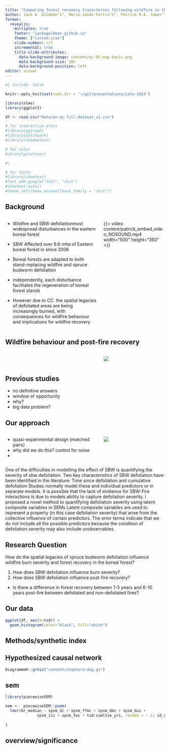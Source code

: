 ```yaml
---
title: "Comparing forest recovery trajectories following wildfire in the presence and absence of spruce budworm defoliation using remotely sensed data"
author: Jack A. Goldman^1^, Marie-Josée Fortin^2^, Patrick M.A. James^1^
format: 
  revealjs:
    multiplex: true
    footer: "jackagoldman.github.io"
    theme: ["custom.scss"]
    slide-number: c/t
    incremental: true
    title-slide-attributes:
      data-background-image: content/qc-95-map-basic.png
      data-background-size: 30%
      data-background-position: left
editor: visual
---
```


```r
#| include: false

knitr::opts_knit$set(root.dir = '~/git/presentations/iale-2024')

library(nlme)
library(ggplot2)

df <- read.csv("data/on-qc-full-dataset_v1.csv")

# for interactive plots
#library(ggiraph)
#library(patchwork)
#library(shadowtext)

# for color
#ibrary(paletteer)

#\

# for fonts
#library(showtext)
#font_add_google("Jost", "Jost")
#showtext_auto()
#theme_set(theme_minimal(base_family = "Jost"))


```

## Background
:::: {.columns}

::: {.column width="60%"}
-   Wildfire and SBW defoliationmost widespread disturbances in the eastern boreal forest
- SBW Affected over 9.6 mha of Eastern boreal forest in since 2006

-   Boreal forests are adapted to both stand-replacing wildfire and spruce budworm defoliation

-   independently, each disturbance facilitates the regeneration of boreal forest stands


-   However due to CC. the spatial legacies of defoliated areas are being increasingly burned, with consequences for wildfire behaviour and implications for wildfire recovery

:::

::: {.column width="40%"}
{{< video content/patrick_embed_video_NOSOUND.mp4 width="500" height="350" >}}

:::

::::

## Wildfire behaviour and post-fire recovery

:::: {.columns}

::: {.column width="60%"}
:::

::: {.column width="40%"}
![](content/fb-triangle.png)

:::

::::



## Previous studies

-   no definitive answers
-   window of opportunity
-   why?
-   big data problem?

## Our approach
:::: {.columns}

::: {.column width="60%"}
-   quasi-experimental design (matched pairs)
-   why did we do this? control for noise
-   

:::

::: {.column width="40%"}
![](content/qc-95-map-basic.png)

:::

::::


::: {.notes}
One of the difficulties in modelling the effect of SBW is quantifying the severity of sbw defoliation.
Two key characteristics of SBW defoliation have been identified in the literature:
Time since defoliation and cumulative defoliation
Studies normally model these and individual predictors or in separate models.
It is possible that the lack of evidence for SBW-Fire interactions is due to models ability to capture defoliation severity.
I proposed a novel method to quantifying defoliation severity using latent composite variables in SEMs
Latent composite variables are used to represent a property (in this case defoliation severity) that arise from the collective influence of certain predictors. 
The error terms indicate that we do not include all the possible predictors because the condition of defoliation severity may also include unobservables. 
:::

## Research Question

How do the spatial legacies of spruce budworm defoliation influence wildfire burn severity and forest recovery in the boreal forest?

1. How does SBW defoliation influence burn severity?
2. How does SBW defoliation influence post-fire recovery?
- Is there a difference in forest recovery between 1-5 years and 6-10 years post-fire between defoliated and non-defoliated fires?

## Our data

```r
ggplot(df, aes(x=tsd)) + 
  geom_histogram(color="black", fill="white")
```

## Methods/synthetic index



## Hypothesized causal network

```r
DiagrammeR::grViz("content/chapter3-dag.gv")
```


## sem

```r
library(piecewiseSEM)

sem <-  piecewiseSEM::psem(
  lme(rbr_median ~ spsm_dc + spsm_ffmc + spsm_dmc + spsm_bui + 
              spsm_isi + spsm_fwi + tsd:cumltve_yrs, random = ~ 1| id_nestd, data = data)
  
)

```



## overview/significance
